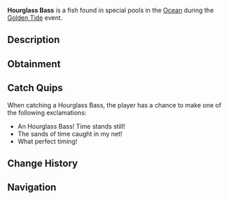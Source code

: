 {{FishInfobox
|image          = Hourglass Bass.png
|rarity         = Limited
|event          = Golden Tide
|sea            = First Sea
|location       = [[Golden Tide]]
|sublocation    = 
|sources        = Fishing Rod
|radar_location = 
|xp             = 2000
|weather        = 
|time           = 
|season         = 
|bait           = Aurora Bait
|base_weight    = 1200
|base_value     = 3000
|weight_range   = 400
|base_chance    = 25
|base_resil     = 25
}}
'''Hourglass Bass''' is a {{Rarity|Limited}} fish found in special pools in the [[Ocean]] during the [[Golden Tide]] event.

== Description ==
{{Description|A mesmerizing bass with markings that resemble flowing sand in an hourglass. Its transparent fins seem to sparkle with golden particles, making it a living timekeeper of the Golden Tide celebration.|Bestiary Entry}}

== Obtainment ==
{{Fish Availability|
Golden Tide
|top_rods      = 
Leviathan's Fang Rod\82458.76\98977.81;
Free Spirit Rod\76202.69\99664.57;
Trident Rod\70798.79\92596.88;
Krampus's Rod\67694.63\75264.27;
Magma Rod\65958.87\73334.42;
Great Rod of Oscar\60179.79\57297.08;
Heaven's Rod\45695.55\53069.89;
Ethereal Prism Rod\58001.15\57849.49;
Astralhook Rod\57920.36\57582.26;
No-Life Rod\57203.43\64276.48;
Seraphic Rod\56529.41\58148.25;
Rod Of The Forgotten Fang\52851.27\56666.85;
Challenger's Rod\51477.64\56955.09;
Blazebringer Rod\49718.01\55665.51;
Rod Of The Depths\47558.76\51382.96;
Zeus Rod\46811.52\52491.48;
Rod Of The Exalted One\46414.91\52027.08;
Verdant Shear Rod\46243.33\52729.59;
Depthseeker Rod\42469.22\49088.65;
Avalanche Rod\38223.93\44252;
Volcanic Rod\36475.73\41495.08;
Steady Rod\15629.02\16385.49
|recommended   = Trident Rod
}}

== Catch Quips ==
When catching a Hourglass Bass, the player has a chance to make one of the following exclamations:
* An Hourglass Bass! Time stands still!
* The sands of time caught in my net!
* What perfect timing!

== Change History ==
{{Change History|{{subst:Current Version}}}}

== Navigation ==
{{Fish Navbox|Golden Tide}}